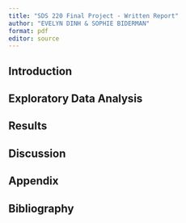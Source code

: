 ```yaml
---
title: "SDS 220 Final Project - Written Report"
author: "EVELYN DINH & SOPHIE BIDERMAN"
format: pdf
editor: source
---
```


## Introduction

## Exploratory Data Analysis

## Results

## Discussion

## Appendix

## Bibliography
